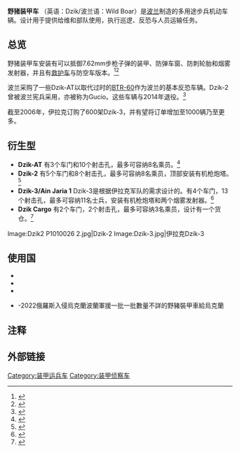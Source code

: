 {{Infobox weapon
|name                 = AMZ Dzik
|image                = Dzik APC transports Iraqi army soldiers.jpg
|image_size           = 300
|caption              = 伊拉克的野猪-3装甲车
|origin               = {{POL}}
|type                 = [[裝甲車|裝甲車]]
|is_vehicle           = yes
|service              = 2004 - 
|used_by              = [[波兰|波兰]]、[[伊拉克|伊拉克]]、[[立陶宛|立陶宛]]<br>[[伊斯兰国|伊斯兰国]]
|designer             ={{tsl|en|AMZ-Kutno|AMZ-Kutno}}
|passengers           = 13
|length               = {{convert|5.74|m|abbr=on}}
|width                = {{convert|2.05|m|abbr=on}}
|height               = {{convert|2.16|m|abbr=on}}
|weight               = {{convert|45000|kg|abbr=on}}
|armour               =
|primary_armament     = [[PK通用机枪|PK通用机枪]]（[[7.62×51mm_NATO|7.62×51mm NATO]]）或<br>[[NSV重机枪|NSV重机枪]]([[12.7×108mm|12.7×108mm]]/[[12.7×99mm_NATO|12.7×99mm NATO]])
|secondary_armament   =
|engine               = Iveco Aifo SOFIM 8140.43N
|engine_power         = {{convert|107|kW|hp|abbr=on}}
|suspension           = 4×4 车轮
|speed                = {{convert|100|km/h|mph|-1|abbr=on}} 
|vehicle_range        = {{convert|800|km|mi|abbr=on}}
}}

'''野猪装甲车''' （英语：Dzik/波兰语：Wild Boar）是[[波兰|波兰]]{{tsl|en|AMZ-Kutno|AMZ-Kutno}}制造的多用途步兵机动车辆。设计用于提供给维和部队使用，执行巡逻、反恐与人员运输任务。

== 总览 ==
野猪装甲车安装有可以抵御7.62mm步枪子弹的装甲、防弹车窗、防刺轮胎和烟雾发射器，并且有[[救护车|救护车]]与防空车版本。<ref name="corran">{{cite web|url=http://www.corran.prv.pl/06mspo/amz_dzikmed_1.jpg |date=2006年9月5日 |title=Image: amz_dzikmed_1.jpg, (800 × 600 px) |publisher=web.archive.org|archiveurl=https://web.archive.org/web/20070125213039/http://www.corran.prv.pl/06mspo/amz_dzikmed_1.jpg |archivedate=2007年1月25日}}</ref><ref name="corran2">{{cite web|url=http://www.corran.prv.pl/06mspo/amz_dzikpoprad_1.jpg |date=2006年9月5日 |title=Image: amz_dzikpoprad_1.jpg, (800 × 600 px) |publisher=web.archive.org |archiveurl=https://web.archive.org/web/20070126030842/http://www.corran.prv.pl/06mspo/amz_dzikpoprad_1.jpg |archivedate=2007年1月26日}}</ref>

波兰采购了一些Dzik-AT以取代过时的[[BTR-60|BTR-60]]作为波兰的基本反恐车辆。Dzik-2曾被波兰宪兵采用，亦被称为Gucio。这些车辆与2014年退役。<ref>{{Cite web |url=http://www.special-ops.pl/artykul/id514,silo-zamiast-pilo |title=存档副本 |access-date=2020-11-09 |archive-date=2021-03-03 |archive-url=https://web.archive.org/web/20210303085446/https://www.special-ops.pl/artykul/id514,silo-zamiast-pilo |dead-url=no }}</ref>

截至2006年，伊拉克订购了600架Dzik-3，并有望将订单增加至1000辆乃至更多。

== 衍生型 ==
*'''Dzik-AT''' 有3个车门和10个射击孔，最多可容纳8名乘员。<ref>{{cite web|url=http://www.amz.pl/pl/images/wojskowe/dzik_I_3.jpg |title=存档副本|accessdate=2007-02-03|archiveurl=https://web.archive.org/web/20070927002942/http://www.amz.pl/pl/images/wojskowe/dzik_I_3.jpg |archivedate=2007-09-27 }}</ref>
*'''Dzik-2''' 有5个车门和8个射击孔，最多可容纳8名乘员，顶部安装有机枪炮塔。<ref>{{cite web|url=http://www.amz.pl/pl/images/wojskowe/dzik_II_3.jpg |title=存档副本|accessdate=2007-02-03|archiveurl=https://web.archive.org/web/20070927002933/http://www.amz.pl/pl/images/wojskowe/dzik_II_3.jpg |archivedate=2007-09-27 }}</ref>
*'''Dzik-3/Ain Jaria 1''' Dzik-3是根据伊拉克军队的需求设计的。有4个车门，13个射击孔，最多可容纳11名士兵，安装有机枪炮塔和两个烟雾发射器。<ref>{{cite web|url=http://www.amz.pl/pl/images/wojskowe/dzik_III_3.jpg |title=存档副本|accessdate=2007-02-03|archiveurl=https://web.archive.org/web/20070927002944/http://www.amz.pl/pl/images/wojskowe/dzik_III_3.jpg |archivedate=2007-09-27 }}</ref>
*'''Dzik Cargo''' 有2个车门，2个射击孔，最多可容纳3名乘员，设计有一个货仓。<ref>{{cite web|url=http://www.amz.pl/pl/images/wojskowe/dzik_cargo_3.jpg |title=存档副本|accessdate=2007-02-03|archiveurl=https://web.archive.org/web/20070927002938/http://www.amz.pl/pl/images/wojskowe/dzik_cargo_3.jpg |archivedate=2007-09-27 }}</ref>


<gallery>
Image:Dzik2 P1010026 2.jpg|Dzik-2
Image:Dzik-3.jpg|伊拉克Dzik-3
</gallery>

== 使用国 ==
*{{POL}}
*{{LTU}}
*{{IRQ}}
*{{UKR}}-2022俄羅斯入侵烏克蘭波蘭軍援一批一批數量不詳的野豬裝甲車給烏克蘭

== 注释 ==
{{Reflist}}

== 外部链接 ==


[[Category:装甲运兵车|Category:装甲运兵车]]
[[Category:装甲侦察车|Category:装甲侦察车]]